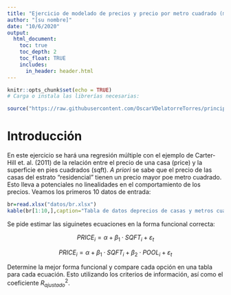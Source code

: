 ```yaml
---
title: "Ejercicio de modelado de precios y precio por metro cuadrado (modelos no lineales)."
author: "[su nombre]"
date: "10/6/2020"
output: 
  html_document:
    toc: true
    toc_depth: 2
    toc_float: TRUE
    includes:
      in_header: header.html    
---
```


```r
knitr::opts_chunk$set(echo = TRUE)
# Carga o instala las librerías necesarias:

source("https://raw.githubusercontent.com/OscarVDelatorreTorres/principiosEconometria/refs/heads/main/libreriasEconometria.R")

```

# Introducción
 
En este ejercicio se hará una regresión múltiple con el ejemplo de Carter-Hill et. al. (2011) de la relación entre el precio de una casa (price) y la superficie en pies cuadrados (sqft). *A priori* se sabe que el precio de las casas del estrato "residencial" tienen un precio mayor poe metro cuadrado. Esto lleva a potenciales no linealidades en el comportamiento de los precios. Veamos los primeros 10 datos de entrada:

```r
br=read.xlsx("datos/br.xlsx")
kable(br[1:10,],caption="Tabla de datos deprecios de casas y metros cuadrados")%>%kable_styling(font_size = 10,bootstrap_options = c("striped", "hover"))%>%add_footnote("Cifras en USD.")
```

Se pide estimar las siguinetes ecuaciones en la forma funcional correcta:

$$PRICE_i=\alpha+\beta_1\cdot SQFT_i+\varepsilon_t$$

$$PRICE_i=\alpha+\beta_1\cdot SQFT_i+\beta_2\cdot POOL_i+\varepsilon_t$$

Determine la mejor forma funcional y compare cada opción en una tabla para cada ecuación. Esto utilizando los criterios de información, así como el coeficiente $R^2_{ajustado}$.